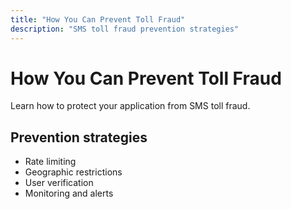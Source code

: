 ```yaml
---
title: "How You Can Prevent Toll Fraud"
description: "SMS toll fraud prevention strategies"
---
```


# How You Can Prevent Toll Fraud

Learn how to protect your application from SMS toll fraud.

## Prevention strategies

- Rate limiting
- Geographic restrictions
- User verification
- Monitoring and alerts
